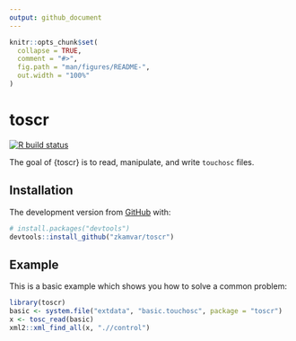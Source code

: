 ```yaml
---
output: github_document
---
```


<!-- README.md is generated from README.Rmd. Please edit that file -->

```r
knitr::opts_chunk$set(
  collapse = TRUE,
  comment = "#>",
  fig.path = "man/figures/README-",
  out.width = "100%"
)
```

# toscr

<!-- badges: start -->
[![R build status](https://github.com/zkamvar/toscr/workflows/R-CMD-check/badge.svg)](https://github.com/zkamvar/toscr/actions)
<!-- badges: end -->

The goal of {toscr} is to read, manipulate, and write `touchosc` files.

## Installation

The development version from [GitHub](https://github.com/) with:

``` r
# install.packages("devtools")
devtools::install_github("zkamvar/toscr")
```
## Example

This is a basic example which shows you how to solve a common problem:

```r
library(toscr)
basic <- system.file("extdata", "basic.touchosc", package = "toscr")
x <- tosc_read(basic)
xml2::xml_find_all(x, ".//control")
```
